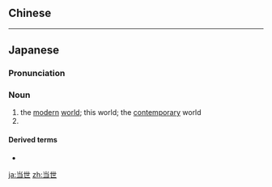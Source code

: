 {{also|當世}}
==Chinese==
{{zh-see|當世}}

----

==Japanese==
{{ja-kanjitab|とう|せい|yomi=o}}

===Pronunciation===
{{ja-pron|とうせい|y=o}}

===Noun===
{{ja-noun|とうせい}}

# the [[modern]] [[world]]; this world; the [[contemporary]] world
# {{short form of|当世風|tr=tōseifū|lang=ja}}

====Derived terms====
* {{ja-r|当世風|とうせいふう}}

[[ja:当世]]
[[zh:当世]]